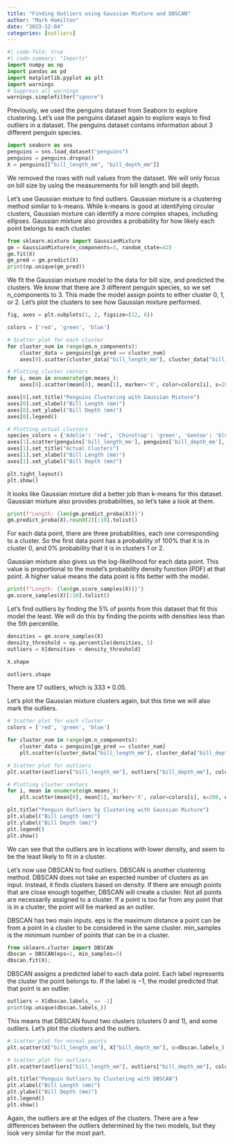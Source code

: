 ```yaml
---
title: "Finding Outliers using Gaussian Mixture and DBSCAN"
author: "Mark Hamilton"
date: "2023-12-04"
categories: [outliers]
---
```


```python
#| code-fold: true
#| code-summary: "Imports"
import numpy as np
import pandas as pd
import matplotlib.pyplot as plt
import warnings
# Suppress all warnings
warnings.simplefilter("ignore")
```

Previously, we used the penguins dataset from Seaborn to explore clustering. Let's use the penguins dataset again to explore ways to find outliers in a dataset. The penguins dataset contains information about 3 different penguin species.

```python
import seaborn as sns
penguins = sns.load_dataset("penguins")
penguins = penguins.dropna()
X = penguins[["bill_length_mm", "bill_depth_mm"]]
```

We removed the rows with null values from the dataset. We will only focus on bill size by using the measurements for bill length and bill depth.

Let's use Gaussian mixture to find outliers. Gaussian mixture is a clustering method similar to k-means. While k-means is good at identifying circular clusters, Gaussian mixture can identify a more complex shapes, including ellipses. Gaussian mixture also provides a probability for how likely each point belongs to each cluster.

```python
from sklearn.mixture import GaussianMixture
gm = GaussianMixture(n_components=3, random_state=42)
gm.fit(X)
gm_pred = gm.predict(X)
print(np.unique(gm_pred))
```

We fit the Gaussian mixture model to the data for bill size, and predicted the clusters. We know that there are 3 different penguin species, so we set n_components to 3. This made the model assign points to either cluster 0, 1, or 2. Let's plot the clusters to see how Gaussian mixture performed.

```python
fig, axes = plt.subplots(1, 2, figsize=(12, 6))

colors = ['red', 'green', 'blue']

# Scatter plot for each cluster
for cluster_num in range(gm.n_components):
    cluster_data = penguins[gm_pred == cluster_num]
    axes[0].scatter(cluster_data["bill_length_mm"], cluster_data["bill_depth_mm"], color=colors[cluster_num], label=f"Cluster {cluster_num}")

# Plotting cluster centers
for i, mean in enumerate(gm.means_):
    axes[0].scatter(mean[0], mean[1], marker='X', color=colors[i], s=200, edgecolors='black', linewidth=2)

axes[0].set_title("Penguins Clustering with Gaussian Mixture")
axes[0].set_xlabel("Bill Length (mm)")
axes[0].set_ylabel("Bill Depth (mm)")
axes[0].legend()

# Plotting actual clusters
species_colors = {'Adelie': 'red', 'Chinstrap': 'green', 'Gentoo': 'blue'}
axes[1].scatter(penguins['bill_length_mm'], penguins['bill_depth_mm'], c=penguins['species'].map(species_colors))
axes[1].set_title("Actual Clusters")
axes[1].set_xlabel("Bill Length (mm)")
axes[1].set_ylabel("Bill Depth (mm)")

plt.tight_layout()
plt.show()
```

It looks like Gaussian mixture did a better job than k-means for this dataset. Gaussian mixture also provides probabilities, so let's take a look at them.

```python
print(f"Length: {len(gm.predict_proba(X))}")
gm.predict_proba(X).round(2)[:10].tolist()
```

For each data point, there are three probabilities, each one corresponding to a cluster. So the first data point has a probability of 100% that it is in cluster 0, and 0% probability that it is in clusters 1 or 2.

Gaussian mixture also gives us the log-likelihood for each data point. This value is proportional to the model's probability density function (PDF) at that point. A higher value means the data point is fits better with the model.

```python
print(f"Length: {len(gm.score_samples(X))}")
gm.score_samples(X)[:10].tolist()
```

Let's find outliers by finding the 5% of points from this dataset that fit this model the least. We will do this by finding the points with densities less than the 5th percentile.

```python
densities = gm.score_samples(X)
density_threshold = np.percentile(densities, 5)
outliers = X[densities < density_threshold]
```

```python
X.shape
```

```python
outliers.shape
```

There are 17 outliers, which is $333 * 0.05$.

Let's plot the Gaussian mixture clusters again, but this time we will also mark the outliers.

```python
# Scatter plot for each cluster
colors = ['red', 'green', 'blue']

for cluster_num in range(gm.n_components):
    cluster_data = penguins[gm_pred == cluster_num]
    plt.scatter(cluster_data["bill_length_mm"], cluster_data["bill_depth_mm"], color=colors[cluster_num], label=f"Cluster {cluster_num}")

# Scatter plot for outliers
plt.scatter(outliers["bill_length_mm"], outliers["bill_depth_mm"], color='black', label='Outliers')

# Plotting cluster centers
for i, mean in enumerate(gm.means_):
    plt.scatter(mean[0], mean[1], marker='X', color=colors[i], s=200, edgecolors='black', linewidth=2)

plt.title("Penguin Outliers by Clustering with Gaussian Mixture")
plt.xlabel("Bill Length (mm)")
plt.ylabel("Bill Depth (mm)")
plt.legend()
plt.show()
```

We can see that the outliers are in locations with lower density, and seem to be the least likely to fit in a cluster.

Let's now use DBSCAN to find outliers. DBSCAN is another clustering method. DBSCAN does not take an expected number of clusters as an input. Instead, it finds clusters based on density. If there are enough points that are close enough together, DBSCAN will create a cluster. Not all points are necessarily assigned to a cluster. If a point is too far from any point that is in a cluster, the point will be marked as an outlier.

DBSCAN has two main inputs. eps is the maximum distance a point can be from a point in a cluster to be considered in the same cluster. min_samples is the minimum number of points that can be in a cluster.

```python
from sklearn.cluster import DBSCAN
dbscan = DBSCAN(eps=1, min_samples=5)
dbscan.fit(X);
```

DBSCAN assigns a predicted label to each data point. Each label represents the cluster the point belongs to. If the label is $-1$, the model predicted that that point is an outlier.

```python
outliers = X[dbscan.labels_ == -1]
print(np.unique(dbscan.labels_))
```

This means that DBSCAN found two clusters (clusters 0 and 1), and some outliers. Let's plot the clusters and the outliers.

```python
# Scatter plot for normal points
plt.scatter(X["bill_length_mm"], X["bill_depth_mm"], c=dbscan.labels_)

# Scatter plot for outliers
plt.scatter(outliers["bill_length_mm"], outliers["bill_depth_mm"], color='black', label='Outliers')

plt.title("Penguin Outliers by Clustering with DBSCAN")
plt.xlabel("Bill Length (mm)")
plt.ylabel("Bill Depth (mm)")
plt.legend()
plt.show()
```

Again, the outliers are at the edges of the clusters. There are a few differences between the outliers determined by the two models, but they look very similar for the most part.
